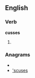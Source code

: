 ==English==

===Verb===
'''cusses'''

# {{third-person singular of|[[cuss]]}}

===Anagrams===
* {{alphagram|cesssu}}
* [['scuses#English|'scuses]]